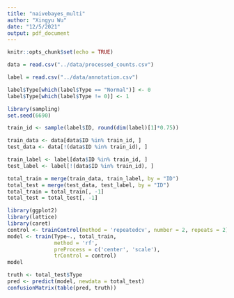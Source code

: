 ```yaml
---
title: "naivebayes_multi"
author: "Xingyu Wu"
date: "12/5/2021"
output: pdf_document
---
```


```r
knitr::opts_chunk$set(echo = TRUE)
```

```r
data = read.csv("../data/processed_counts.csv")
```

```r
label = read.csv("../data/annotation.csv")
```

```r
label$Type[which(label$Type == "Normal")] <- 0
label$Type[which(label$Type != 0)] <- 1
```


```r
library(sampling)
set.seed(6690)

train_id <- sample(label$ID, round(dim(label)[1]*0.75))

train_data <- data[data$ID %in% train_id, ]
test_data <- data[!(data$ID %in% train_id), ]

train_label <- label[data$ID %in% train_id, ]
test_label <- label[!(data$ID %in% train_id), ]
```

```r
total_train = merge(train_data, train_label, by = "ID")
total_test = merge(test_data, test_label, by = "ID")
total_train = total_train[, -1]
total_test = total_test[, -1]
```

```r
library(ggplot2)
library(lattice)
library(caret)
control <- trainControl(method = 'repeatedcv', number = 2, repeats = 2)
model <- train(Type~., total_train, 
               method = 'rf',
               preProcess = c('center', 'scale'),
               trControl = control)
model
```

```r
truth <- total_test$Type
pred <- predict(model, newdata = total_test)
confusionMatrix(table(pred, truth))
```